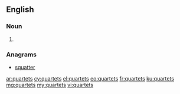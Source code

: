 ==English==

===Noun===
{{head|en|plural}}

# {{plural of|quartet|lang=en}}

===Anagrams===
* [[squatter#English|squatter]]

[[ar:quartets]]
[[cy:quartets]]
[[el:quartets]]
[[eo:quartets]]
[[fr:quartets]]
[[ku:quartets]]
[[mg:quartets]]
[[my:quartets]]
[[vi:quartets]]